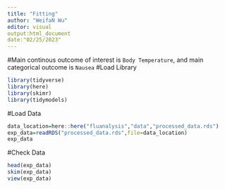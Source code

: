 ```yaml
---
title: "Fitting"
author: "WeifaN Wu"
editor: visual
output:html_document
date:"02/25/2023"
---
```

#Main continous outcome of interest is `Body Temperature`, and main categorical outcome is `Nausea` #Load Library 
```r
library(tidyverse)
library(here)
library(skimr)
library(tidymodels)
```

#Load Data

```r
data_location=here::here("fluanalysis","data","processed_data.rds")
exp_data=readRDS("processed_data.rds",file=data_location)
exp_data
```

#Check Data

```r
head(exp_data)
skim(exp_data)
view(exp_data)
```